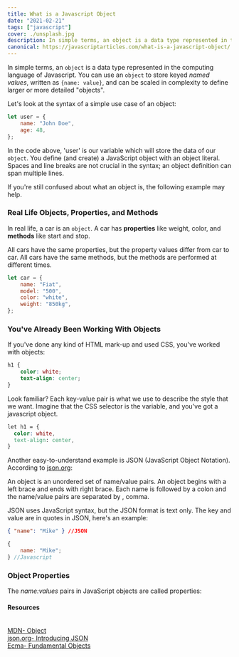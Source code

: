 ```yaml
---
title: What is a Javascript Object
date: "2021-02-21"
tags: ["javascript"]
cover: ./unsplash.jpg
description: In simple terms, an object is a data type represented in the computing language of Javascript.
canonical: https://javascriptarticles.com/what-is-a-javascript-object/
---
```


In simple terms, an `object` is a data type represented in the computing language of Javascript. You can use an `object` to store keyed <em>named values</em>, written as `{name: value}`, and can be scaled in complexity to define larger or more detailed "objects".

Let's look at the syntax of a simple use case of an object:

```javascript
let user = {
	name: "John Doe",
	age: 48,
};
```

In the code above, 'user' is our variable which will store the data of our `object`.
You define (and create) a JavaScript object with an object literal. Spaces and line breaks are not crucial in the syntax; an object definition can span multiple lines.

If you're still confused about what an object is, the following example may help.

### Real Life Objects, Properties, and Methods

In real life, a car is an `object`. A car has <strong>properties</strong> like weight, color, and <strong>methods</strong> like start and stop.

All cars have the same properties, but the property values differ from car to car. All cars have the same methods, but the methods are performed at different times.

```javascript
let car = {
	name: "Fiat",
	model: "500",
	color: "white",
	weight: "850kg",
};
```

### You've Already Been Working With Objects

If you've done any kind of HTML mark-up and used CSS, you've worked with objects:

```css
h1 {
	color: white;
	text-align: center;
}
```

Look familiar? Each key-value pair is what we use to describe the style that we want. Imagine that the CSS selector is the variable, and you've got a javascript object.

```css
let h1 = {
  color: white,
  text-align: center,
}
```

Another easy-to-understand example is JSON (JavaScript Object Notation). According to [json.org](https://www.json.org/json-en.html "Introducing JSON"):

<p className='warn'>
	An object is an unordered set of name/value pairs. An object begins with a
	left brace and ends with right brace. Each name is followed by a colon and the
	name/value pairs are separated by , comma.
</p>

JSON uses JavaScript syntax, but the JSON format is text only. The key and value are in quotes in JSON, here's an example:

```json
{ "name": "Mike" } //JSON
```

```javascript
{
	name: "Mike";
} //Javascript
```

### Object Properties

The <em>name:values</em> pairs in JavaScript objects are called properties:

<Card>
<h4>Resources</h4>
<br />
<a className="footnote" href="https://developer.mozilla.org/en-US/docs/Web/JavaScript/Reference/Global_Objects/Object">MDN- Object</a><br />
<a className="footnote" href="https://www.json.org/json-en.html">json.org- Introducing JSON</a><br />
<a className="footnote" href="https://tc39.es/ecma262/#sec-fundamental-objects">Ecma- Fundamental Objects</a><br />

</Card>
